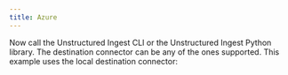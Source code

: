 ```yaml
---
title: Azure
---
```



<NewDocument />


<SharedContentAzure/>
<SharedAPIKeyURL/>

Now call the Unstructured Ingest CLI or the Unstructured Ingest Python library. The destination connector can be any of the ones supported. This example uses the local destination connector:


<CodeGroup>

  <AzureAPISh />

  <AzureAPIPyV2 />

  <AzureAPIPyV1 />

</CodeGroup>